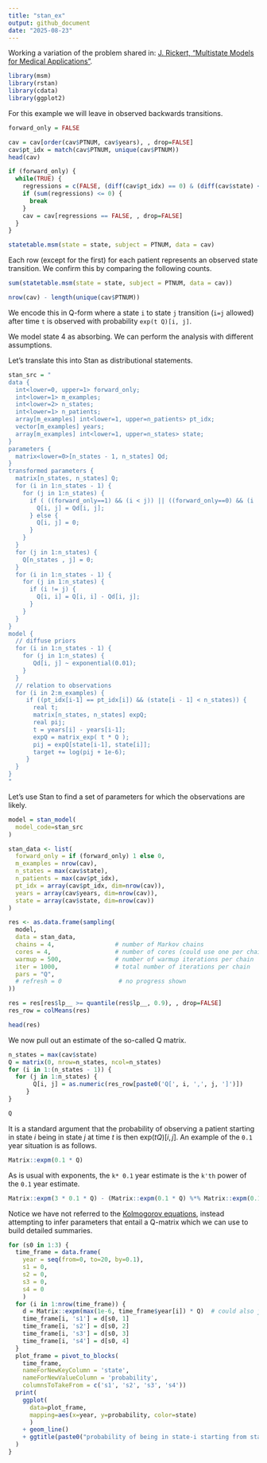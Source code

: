 ```yaml
---
title: "stan_ex"
output: github_document
date: "2025-08-23"
---
```


Working a variation of the problem shared in: 
[J. Rickert, "Multistate Models for Medical Applications"](https://rviews.rstudio.com/2023/04/19/multistate-models-for-medical-applications/).



```r
library(msm)
library(rstan)
library(cdata)
library(ggplot2)
```

For this example we will leave in observed backwards transitions.

```r
forward_only = FALSE
```

```r
cav = cav[order(cav$PTNUM, cav$years), , drop=FALSE]
cav$pt_idx = match(cav$PTNUM, unique(cav$PTNUM))
head(cav)
```

```r
if (forward_only) {
  while(TRUE) {
    regressions = c(FALSE, (diff(cav$pt_idx) == 0) & (diff(cav$state) < 0))
    if (sum(regressions) <= 0) {
      break
    }
    cav = cav[regressions == FALSE, , drop=FALSE]
  }
}
```



```r
statetable.msm(state = state, subject = PTNUM, data = cav)
```

Each row (except for the first) for each patient represents an observed state transition. We confirm this by comparing the following counts.

```r
sum(statetable.msm(state = state, subject = PTNUM, data = cav))
```

```r
nrow(cav) - length(unique(cav$PTNUM))
```

We encode this in Q-form where a state `i` to state `j` transition (`i=j` allowed) after time `t` is observed with probability `exp(t Q)[i, j]`.

We model state 4 as absorbing. We can perform the analysis with different assumptions.

Let's translate this into Stan as distributional statements.

```r
stan_src = "
data {
  int<lower=0, upper=1> forward_only;
  int<lower=1> m_examples;
  int<lower=2> n_states;
  int<lower=1> n_patients;
  array[m_examples] int<lower=1, upper=n_patients> pt_idx;
  vector[m_examples] years;
  array[m_examples] int<lower=1, upper=n_states> state;
}
parameters {
  matrix<lower=0>[n_states - 1, n_states] Qd;
}
transformed parameters {
  matrix[n_states, n_states] Q;
  for (i in 1:n_states - 1) {
    for (j in 1:n_states) {
      if ( ((forward_only==1) && (i < j)) || ((forward_only==0) && (i != j)) ) {
        Q[i, j] = Qd[i, j];
      } else {
        Q[i, j] = 0;
      }
    }
  }
  for (j in 1:n_states) {
    Q[n_states , j] = 0;
  }
  for (i in 1:n_states - 1) {
    for (j in 1:n_states) {
      if (i != j) {
        Q[i, i] = Q[i, i] - Qd[i, j];
      }
    }
  }
}
model {
  // diffuse priors
  for (i in 1:n_states - 1) {
    for (j in 1:n_states) {
       Qd[i, j] ~ exponential(0.01);
    }
  }
  // relation to observations
  for (i in 2:m_examples) {
     if ((pt_idx[i-1] == pt_idx[i]) && (state[i - 1] < n_states)) {
       real t;
       matrix[n_states, n_states] expQ;
       real pij;
       t = years[i] - years[i-1];
       expQ = matrix_exp( t * Q );
       pij = expQ[state[i-1], state[i]];
       target += log(pij + 1e-6);
     }
  }
}
"
```


Let's use Stan to find a set of parameters for which the observations are likely.

```r
model = stan_model(
  model_code=stan_src
)
```

```r
stan_data <- list(
  forward_only = if (forward_only) 1 else 0,
  m_examples = nrow(cav),
  n_states = max(cav$state),
  n_patients = max(cav$pt_idx),
  pt_idx = array(cav$pt_idx, dim=nrow(cav)),
  years = array(cav$years, dim=nrow(cav)),
  state = array(cav$state, dim=nrow(cav))
)
```



```r
res <- as.data.frame(sampling(
  model,
  data = stan_data,
  chains = 4,                 # number of Markov chains
  cores = 4,                  # number of cores (could use one per chain)
  warmup = 500,               # number of warmup iterations per chain
  iter = 1000,                # total number of iterations per chain
  pars = "Q",
  # refresh = 0                # no progress shown
))
```

```r
res = res[res$lp__ >= quantile(res$lp__, 0.9), , drop=FALSE]
res_row = colMeans(res)
```

```r
head(res)
```

We now pull out an estimate of the so-called Q matrix.

```r
n_states = max(cav$state)
Q = matrix(0, nrow=n_states, ncol=n_states)
for (i in 1:(n_states - 1)) {
  for (j in 1:n_states) {
       Q[i, j] = as.numeric(res_row[paste0('Q[', i, ',', j, ']')])
     }
}

Q
```


It is a standard argument that the probability of observing a patient starting in state $i$ being in state $j$ at time $t$ is then $\text{exp}(t Q)[i, j]$. An example of the `0.1` year situation is as follows.

```r
Matrix::expm(0.1 * Q)
```

As is usual with exponents, the `k* 0.1` year estimate is the `k'th` power of the `0.1` year estimate.

```r
Matrix::expm(3 * 0.1 * Q) - (Matrix::expm(0.1 * Q) %*% Matrix::expm(0.1 * Q) %*% Matrix::expm(0.1 * Q))
```


Notice we have not referred to the [Kolmogorov equations](https://en.wikipedia.org/wiki/Kolmogorov_equations#Continuous-time_Markov_chains), instead attempting to infer parameters that entail a Q-matrix which we can use to build detailed summaries.

```r
for (s0 in 1:3) {
  time_frame = data.frame(
    year = seq(from=0, to=20, by=0.1),
    s1 = 0,
    s2 = 0,
    s3 = 0,
    s4 = 0
    )
  for (i in 1:nrow(time_frame)) {
    d = Matrix::expm(max(1e-6, time_frame$year[i]) * Q)  # could also just power up exp(time[1] * Q)
    time_frame[i, 's1'] = d[s0, 1]
    time_frame[i, 's2'] = d[s0, 2]
    time_frame[i, 's3'] = d[s0, 3]
    time_frame[i, 's4'] = d[s0, 4]
  }
  plot_frame = pivot_to_blocks(
    time_frame, 
    nameForNewKeyColumn = 'state', 
    nameForNewValueColumn = 'probability', 
    columnsToTakeFrom = c('s1', 's2', 's3', 's4'))
  print(
    ggplot(
      data=plot_frame,
      mapping=aes(x=year, y=probability, color=state)
      )
    + geom_line()
    + ggtitle(paste0("probability of being in state-i starting from state-", s0, " by year"))
  )
}
```




